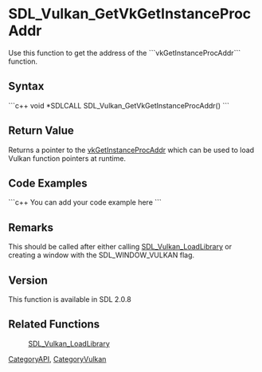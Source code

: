 <!-- pragma section-numbers off -->
<!-- pragma camelcase off -->

= SDL_Vulkan_GetVkGetInstanceProcAddr =
Use this function to get the address of the ```vkGetInstanceProcAddr``` function.



== Syntax ==
```c++
void *SDLCALL SDL_Vulkan_GetVkGetInstanceProcAddr()
```

== Return Value ==
Returns a pointer to the [https://www.khronos.org/registry/vulkan/specs/1.1-extensions/man/html/vkGetInstanceProcAddr.html vkGetInstanceProcAddr] which can be used to load Vulkan function pointers at runtime.

== Code Examples ==
```c++
You can add your code example here
```


== Remarks ==
This should be called after either calling [[SDL_Vulkan_LoadLibrary]] or creating a window with the SDL_WINDOW_VULKAN flag.

<!-- #Leave this section as-is unless you have a remark to put in.  In that case, replace ''You can add useful comments here'' with your remark(s) following the Style Guide instructions.  Leave the rest of the markup alone and delete this comment. -->

== Version ==
This function is available in SDL 2.0.8

== Related Functions ==
:[[SDL_Vulkan_LoadLibrary]]

[[CategoryAPI]], [[CategoryVulkan]]
